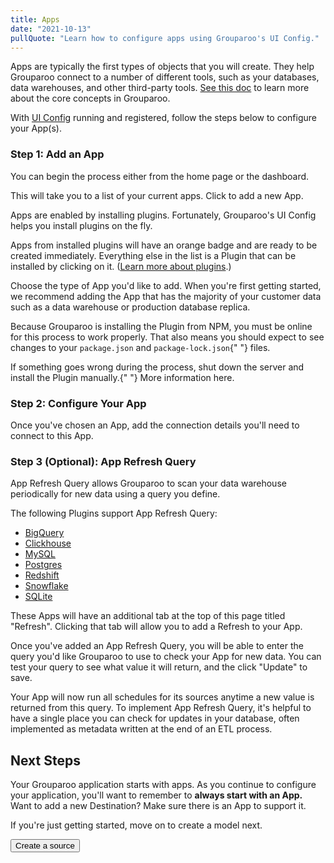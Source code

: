 ```yaml
---
title: Apps
date: "2021-10-13"
pullQuote: "Learn how to configure apps using Grouparoo's UI Config."
---
```


Apps are typically the first types of objects that you will create. They help Grouparoo connect to a number of different tools, such as your databases, data warehouses, and other third-party tools. [See this doc](/docs/getting-started/product-concepts) to learn more about the core concepts in Grouparoo.

With [UI Config](/docs/config) running and registered, follow the steps below to configure your App(s).

### Step 1: Add an App

You can begin the process either from the home page or the dashboard.

<ImageInBrowserFrame
  centered
  alt="UI Config: Add App"
  src="/images/docs/guides/config/app--01-add.png"
  width={1016}
  height={800}
/>

This will take you to a list of your current apps. Click to add a new App.

<ImageInBrowserFrame
  centered
  alt="UI Config: Add App"
  src="/images/docs/guides/config/app--02-add.png"
  width={1011}
  height={800}
/>

Apps are enabled by installing plugins. Fortunately, Grouparoo's UI Config helps you install plugins on the fly.

Apps from installed plugins will have an orange badge and are ready to be created immediately. Everything else in the list is a Plugin that can be installed by clicking on it. ([Learn more about plugins](/docs/installation/plugins).)

Choose the type of App you'd like to add. When you're first getting started, we recommend adding the App that has the majority of your customer data such as a data warehouse or production database replica.

<ImageInBrowserFrame
  centered
  alt="UI Config: Installing App"
  src="/images/docs/guides/config/app--03-plugins.png"
  width={1015}
  height={800}
/>

<Alert variant="warning" className="mt-4">
  <p>
    Because Grouparoo is installing the Plugin from NPM, you must be online for
    this process to work properly. That also means you should expect to see
    changes to your <code>package.json</code> and <code>package-lock.json</code>{" "}
    files.
  </p>
  <p className="mb-0">
    If something goes wrong during the process, shut down the server and install
    the Plugin manually.{" "}
    <Link href="/docs/integrations">More information here</Link>.
  </p>
</Alert>

### Step 2: Configure Your App

Once you've chosen an App, add the connection details you'll need to connect to this App.

<ImageInBrowserFrame
  centered
  alt="UI Config: Configure App"
  src="/images/docs/guides/config/app--04-configure.png"
  width={1018}
  height={800}
/>

### Step 3 (Optional): App Refresh Query

App Refresh Query allows Grouparoo to scan your data warehouse periodically for new data using a query you define.

The following Plugins support App Refresh Query:

- [BigQuery](/docs/integrations/grouparoo-bigquery)
- [Clickhouse](/docs/integrations/grouparoo-clickhouse)
- [MySQL](/docs/integrations/grouparoo-mysql)
- [Postgres](/docs/integrations/grouparoo-postgres)
- [Redshift](/docs/integrations/grouparoo-redshift)
- [Snowflake](/docs/integrations/grouparoo-snowflake)
- [SQLite](/docs/integrations/grouparoo-sqlite)

These Apps will have an additional tab at the top of this page titled "Refresh". Clicking that tab will allow you to add a Refresh to your App.

<ImageInBrowserFrame
  centered
  alt="UI Config: Add App Refresh Query"
  src="/images/docs/guides/config/app--05-add-refresh-query.png"
  width={1012}
  height={800}
/>

Once you've added an App Refresh Query, you will be able to enter the query you'd like Grouparoo to use to check your App for new data. You can test your query to see what value it will return, and the click "Update" to save.

<ImageInBrowserFrame
  centered
  alt="UI Config: Configure App Refresh Query"
  src="/images/docs/guides/config/app--06-configure-refresh-query.png"
  width={1012}
  height={800}
/>

Your App will now run all schedules for its sources anytime a new value is returned from this query. To implement App Refresh Query, it's helpful to have a single place you can check for updates in your database, often implemented as metadata written at the end of an ETL process.

<GeneratedConfigFile configDir="apps" docPath="/docs/config/code-config/apps" />

## Next Steps

Your Grouparoo application starts with apps. As you continue to configure your application, you'll want to remember to **always start with an App.** Want to add a new Destination? Make sure there is an App to support it.

If you're just getting started, move on to create a model next.

<Button href="/docs/config/sources" variant="outline-primary">
  Create a source
</Button>
